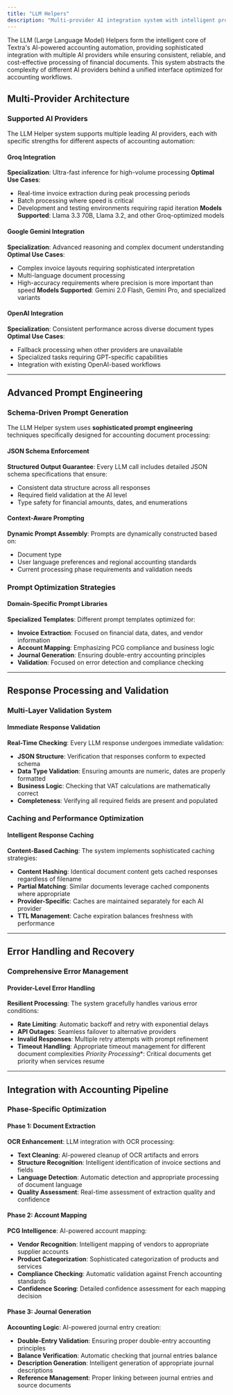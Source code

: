 ---
title: "LLM Helpers"
description: "Multi-provider AI integration system with intelligent prompt management and response validation"
---

The LLM (Large Language Model) Helpers form the intelligent core of Textra's AI-powered accounting automation, providing sophisticated integration with multiple AI providers while ensuring consistent, reliable, and cost-effective processing of financial documents. This system abstracts the complexity of different AI providers behind a unified interface optimized for accounting workflows.

## Multi-Provider Architecture

### Supported AI Providers

The LLM Helper system supports multiple leading AI providers, each with specific strengths for different aspects of accounting automation:

#### Groq Integration
**Specialization**: Ultra-fast inference for high-volume processing
**Optimal Use Cases**: 
- Real-time invoice extraction during peak processing periods
- Batch processing where speed is critical
- Development and testing environments requiring rapid iteration
**Models Supported**: Llama 3.3 70B, Llama 3.2, and other Groq-optimized models

#### Google Gemini Integration  
**Specialization**: Advanced reasoning and complex document understanding
**Optimal Use Cases**:
- Complex invoice layouts requiring sophisticated interpretation
- Multi-language document processing
- High-accuracy requirements where precision is more important than speed
**Models Supported**: Gemini 2.0 Flash, Gemini Pro, and specialized variants

#### OpenAI Integration
**Specialization**: Consistent performance across diverse document types
**Optimal Use Cases**:
- Fallback processing when other providers are unavailable
- Specialized tasks requiring GPT-specific capabilities
- Integration with existing OpenAI-based workflows

---

## Advanced Prompt Engineering

### Schema-Driven Prompt Generation

The LLM Helper system uses **sophisticated prompt engineering** techniques specifically designed for accounting document processing:

#### JSON Schema Enforcement
**Structured Output Guarantee**: Every LLM call includes detailed JSON schema specifications that ensure:
- Consistent data structure across all responses
- Required field validation at the AI level
- Type safety for financial amounts, dates, and enumerations

#### Context-Aware Prompting
**Dynamic Prompt Assembly**: Prompts are dynamically constructed based on:
- Document type 
- User language preferences and regional accounting standards
- Current processing phase requirements and validation needs


### Prompt Optimization Strategies

#### Domain-Specific Prompt Libraries
**Specialized Templates**: Different prompt templates optimized for:
- **Invoice Extraction**: Focused on financial data, dates, and vendor information
- **Account Mapping**: Emphasizing PCG compliance and business logic
- **Journal Generation**: Ensuring double-entry accounting principles
- **Validation**: Focused on error detection and compliance checking

---

## Response Processing and Validation

### Multi-Layer Validation System

#### Immediate Response Validation
**Real-Time Checking**: Every LLM response undergoes immediate validation:
- **JSON Structure**: Verification that responses conform to expected schema
- **Data Type Validation**: Ensuring amounts are numeric, dates are properly formatted
- **Business Logic**: Checking that VAT calculations are mathematically correct
- **Completeness**: Verifying all required fields are present and populated

### Caching and Performance Optimization

#### Intelligent Response Caching
**Content-Based Caching**: The system implements sophisticated caching strategies:
- **Content Hashing**: Identical document content gets cached responses regardless of filename
- **Partial Matching**: Similar documents leverage cached components where appropriate
- **Provider-Specific**: Caches are maintained separately for each AI provider
- **TTL Management**: Cache expiration balances freshness with performance


---

## Error Handling and Recovery

### Comprehensive Error Management

#### Provider-Level Error Handling
**Resilient Processing**: The system gracefully handles various error conditions:
- **Rate Limiting**: Automatic backoff and retry with exponential delays
- **API Outages**: Seamless failover to alternative providers
- **Invalid Responses**: Multiple retry attempts with prompt refinement
- **Timeout Handling**: Appropriate timeout management for different document complexities
*Priority Processing**: Critical documents get priority when services resume

---

## Integration with Accounting Pipeline

### Phase-Specific Optimization

#### Phase 1: Document Extraction
**OCR Enhancement**: LLM integration with OCR processing:
- **Text Cleaning**: AI-powered cleanup of OCR artifacts and errors
- **Structure Recognition**: Intelligent identification of invoice sections and fields
- **Language Detection**: Automatic detection and appropriate processing of document language
- **Quality Assessment**: Real-time assessment of extraction quality and confidence

#### Phase 2: Account Mapping
**PCG Intelligence**: AI-powered account mapping:
- **Vendor Recognition**: Intelligent mapping of vendors to appropriate supplier accounts
- **Product Categorization**: Sophisticated categorization of products and services
- **Compliance Checking**: Automatic validation against French accounting standards
- **Confidence Scoring**: Detailed confidence assessment for each mapping decision

#### Phase 3: Journal Generation
**Accounting Logic**: AI-powered journal entry creation:
- **Double-Entry Validation**: Ensuring proper double-entry accounting principles
- **Balance Verification**: Automatic checking that journal entries balance
- **Description Generation**: Intelligent generation of appropriate journal descriptions
- **Reference Management**: Proper linking between journal entries and source documents

